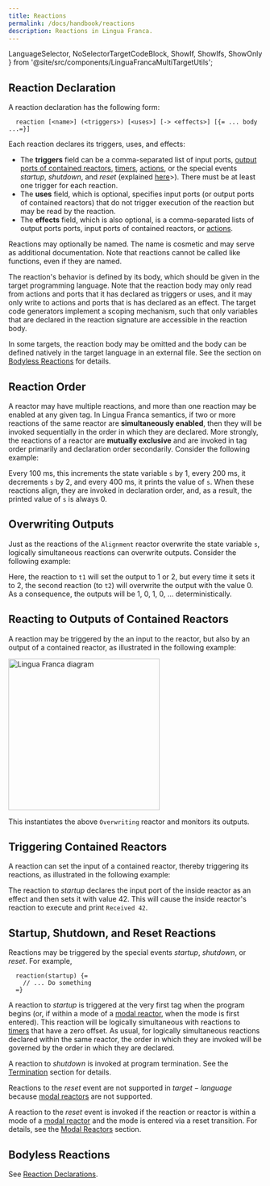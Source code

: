 ```yaml
---
title: Reactions
permalink: /docs/handbook/reactions
description: Reactions in Lingua Franca.
---
```


  LanguageSelector,
  NoSelectorTargetCodeBlock,
  ShowIf, ShowIfs, ShowOnly
} from '@site/src/components/LinguaFrancaMultiTargetUtils';

<LanguageSelector c cpp py rs ts />

## Reaction Declaration

A reaction declaration has the following form:

```lf
  reaction [<name>] (<triggers>) [<uses>] [-> <effects>] [{= ... body ...=}]
```

Each reaction declares its triggers, uses, and effects:
- The **triggers** field can be a comma-separated list of input ports, [output ports of contained reactors](<../writing-reactors/Composing Reactors.mdx#hierarchy>), [timers](<../writing-reactors/Time and Timers.mdx#timers>), [actions](<../writing-reactors/Actions.mdx>), or the special events $startup$, $shutdown$, and $reset$ (explained [here](#startup-shutdown-and-reset-reactions)>). There must be at least one trigger for each reaction.
- The **uses** field, which is optional, specifies input ports (or output ports of contained reactors) that do not trigger execution of the reaction but may be read by the reaction.
- The **effects** field, which is also optional, is a comma-separated lists of output ports ports, input ports of contained reactors, or [actions](<../writing-reactors/Actions.mdx>).

Reactions may optionally be named. The name is cosmetic and may serve as additional documentation. Note that reactions cannot be called like functions, even if they are named.

The reaction's behavior is defined by its body, which should be given in the target programming language. Note that the reaction body may only read from actions and ports that it has declared as triggers or uses, and it may only write to actions and ports that is has declared as an effect. The target code generators implement a scoping mechanism, such that only variables that are declared in the reaction signature are accessible in the reaction body.

In some targets, the reaction body may be omitted and the body can be defined natively in the target language in an external file. See the section on [Bodyless Reactions](#bodyless-reactions) for details.

## Reaction Order

A reactor may have multiple reactions, and more than one reaction may be enabled at any given tag. In Lingua Franca semantics, if two or more reactions of the same reactor are **simultaneously enabled**, then they will be invoked sequentially in the order in which they are declared. More strongly, the reactions of a reactor are **mutually exclusive** and are invoked in tag order primarily and declaration order secondarily. Consider the following example:


<NoSelectorTargetCodeBlock c={C_Alignment} cpp={Cpp_Alignment} py={Py_Alignment} rs={Rs_Alignment} ts={TS_Alignment} lf />

Every 100 ms, this increments the state variable `s` by 1, every 200 ms, it decrements `s` by 2, and every 400 ms, it prints the value of `s`. When these reactions align, they are invoked in declaration order, and, as a result, the printed value of `s` is always 0.

## Overwriting Outputs

Just as the reactions of the `Alignment` reactor overwrite the state variable `s`, logically simultaneous reactions can overwrite outputs. Consider the following example:


<NoSelectorTargetCodeBlock c={C_Overwriting} cpp={Cpp_Overwriting} py={Py_Overwriting} rs={Rs_Overwriting} ts={TS_Overwriting} lf />

Here, the reaction to `t1` will set the output to 1 or 2, but every time it sets it to 2, the second reaction (to `t2`) will overwrite the output with the value 0. As a consequence, the outputs will be 1, 0, 1, 0, ... deterministically.

## Reacting to Outputs of Contained Reactors

A reaction may be triggered by the an input to the reactor, but also by an output of a contained reactor, as illustrated in the following example:


<NoSelectorTargetCodeBlock c={C_Contained} cpp={Cpp_Contained} py={Py_Contained} rs={Rs_Contained} ts={TS_Contained} lf />

<img alt="Lingua Franca diagram" src="./../assets/images/diagrams/Contained.svg" width="300"/>

This instantiates the above `Overwriting` reactor and monitors its outputs.

## Triggering Contained Reactors

A reaction can set the input of a contained reactor, thereby triggering its reactions, as illustrated in the following example:


<NoSelectorTargetCodeBlock c={C_Triggering} cpp={Cpp_Triggering} py={Py_Triggering} rs={Rs_Triggering} ts={TS_Triggering} lf />

The reaction to $startup$ declares the input port of the inside reactor as an effect and then sets it with value 42.
This will cause the inside reactor's reaction to execute and print `Received 42`.

## Startup, Shutdown, and Reset Reactions

Reactions may be triggered by the special events $startup$, $shutdown$, or $reset$.
For example,

```lf
  reaction(startup) {=
    // ... Do something
  =}
```

A reaction to $startup$ is triggered at the very first tag when the program begins (or, if within a mode of a [modal reactor](<../writing-reactors/Modal Models.mdx>), when the mode is first entered).
This reaction will be logically simultaneous with reactions to [timers](<../writing-reactors/Time and Timers.mdx>) that have a zero offset.
As usual, for logically simultaneous reactions declared within the same reactor, the order in which they are invoked will be governed by the order in which they are declared.

A reaction to $shutdown$ is invoked at program termination.
See the [Termination](<../writing-reactors/Termination.mdx>) section for details.

<ShowIfs>

<ShowIf cpp ts rs>

Reactions to the $reset$ event are not supported in $target-language$ because [modal reactors](<../writing-reactors/Modal Models.mdx>) are not supported.

</ShowIf>

<ShowIf c py>

A reaction to the $reset$ event is invoked if the reaction or reactor is within a mode of a [modal reactor](<../writing-reactors/Modal Models.mdx>) and the mode is entered via a reset transition.
For details, see the [Modal Reactors](<../writing-reactors/Modal Models.mdx>) section.

</ShowIf>
</ShowIfs>


## Bodyless Reactions

See [Reaction Declarations](<./Reaction Declarations.mdx>).